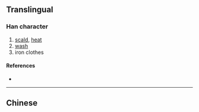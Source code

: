 {{character info/new}}
{{also|燙}}
==Translingual==

===Han character===
{{Han char|rn=86|rad=火|as=07|sn=11|four=|canj=EHF,XEHF|ids=⿱汤火}}

# [[scald]], [[heat]]
# [[wash]]
# iron clothes

====References====
* {{Han ref|kx=0671.081|hdz=32201.010|uh=70EB|ud=28907}}

----

==Chinese==
{{zh-see|燙}}